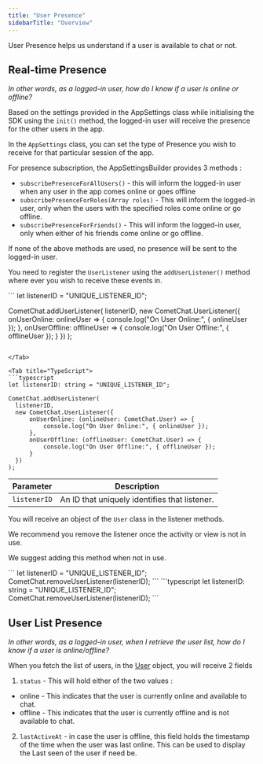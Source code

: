 ```yaml
---
title: "User Presence"
sidebarTitle: "Overview"
---
```




User Presence helps us understand if a user is available to chat or not.

## Real-time Presence

*In other words, as a logged-in user, how do I know if a user is online or offline?*

Based on the settings provided in the AppSettings class while initialising the SDK using the `init()` method, the logged-in user will receive the presence for the other users in the app.

In the `AppSettings` class, you can set the type of Presence you wish to receive for that particular session of the app.

For presence subscription, the AppSettingsBuilder provides 3 methods :

* `subscribePresenceForAllUsers()` - this will inform the logged-in user when any user in the app comes online or goes offline
* `subscribePresenceForRoles(Array roles)` - This will inform the logged-in user, only when the users with the specified roles come online or go offline.
* `subscribePresenceForFriends()` - This will inform the logged-in user, only when either of his friends come online or go offline.

If none of the above methods are used, no presence will be sent to the logged-in user.

You need to register the `UserListener` using the `addUserListener()` method where ever you wish to receive these events in.

<Tabs>
<Tab title="User Listener">
```
let listenerID = "UNIQUE_LISTENER_ID";

CometChat.addUserListener(
listenerID,
new CometChat.UserListener({
  onUserOnline: onlineUser => {
    console.log("On User Online:", { onlineUser });
  },
  onUserOffline: offlineUser => {
    console.log("On User Offline:", { offlineUser });
  }
})
);    
```

</Tab>

<Tab title="TypeScript">
```typescript
let listenerID: string = "UNIQUE_LISTENER_ID";

CometChat.addUserListener(
  listenerID,
  new CometChat.UserListener({
      onUserOnline: (onlineUser: CometChat.User) => {
          console.log("On User Online:", { onlineUser });
      },
      onUserOffline: (offlineUser: CometChat.User) => {
          console.log("On User Offline:", { offlineUser });
      }
  })
);
```

</Tab>

</Tabs>

| Parameter    | Description                                   |
| ------------ | --------------------------------------------- |
| `listenerID` | An ID that uniquely identifies that listener. |

You will receive an object of the `User` class in the listener methods.

We recommend you remove the listener once the activity or view is not in use.

We suggest adding this method when not in use.

<Tabs>
<Tab title="Remove User Listener">
```
let listenerID = "UNIQUE_LISTENER_ID";
CometChat.removeUserListener(listenerID);
```

</Tab>

<Tab title="TypeScript">
```typescript
let listenerID: string = "UNIQUE_LISTENER_ID";
CometChat.removeUserListener(listenerID);
```

</Tab>

</Tabs>

## User List Presence

*In other words, as a logged-in user, when I retrieve the user list, how do I know if a user is online/offline?*

When you fetch the list of users, in the [User](/sdk/javascript/user-management#user-class) object, you will receive 2 fields

1. `status` - This will hold either of the two values :

* online - This indicates that the user is currently online and available to chat.
* offline - This indicates that the user is currently offline and is not available to chat.

2. `lastActiveAt` - in case the user is offline, this field holds the timestamp of the time when the user was last online. This can be used to display the Last seen of the user if need be.
